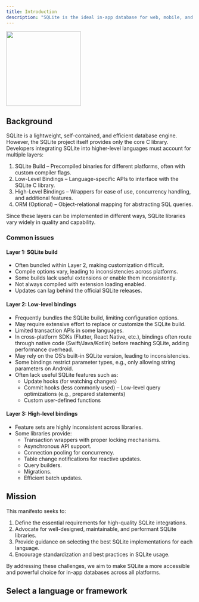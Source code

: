 ```yaml
---
title: Introduction
description: "SQLite is the ideal in-app database for web, mobile, and desktop applications. However, there is no standardized implementation for higher-level languages. This manifesto outlines the challenges, common issues, and guiding principles for effective SQLite integration."
---
```


<img height="200" noZoom src="/images/feather.jpg" />

## Background
SQLite is a lightweight, self-contained, and efficient database engine. However, the SQLite project itself provides only the core C library. Developers integrating SQLite into higher-level languages must account for multiple layers:
1. SQLite Build – Precompiled binaries for different platforms, often with custom compiler flags.
2. Low-Level Bindings – Language-specific APIs to interface with the SQLite C library.
3. High-Level Bindings – Wrappers for ease of use, concurrency handling, and additional features.
4. ORM (Optional) – Object-relational mapping for abstracting SQL queries.

Since these layers can be implemented in different ways, SQLite libraries vary widely in quality and capability.

### Common issues

#### Layer 1: SQLite build
- Often bundled within Layer 2, making customization difficult.
- Compile options vary, leading to inconsistencies across platforms.
- Some builds lack useful extensions or enable them inconsistently.
- Not always compiled with extension loading enabled.
- Updates can lag behind the official SQLite releases.

#### Layer 2: Low-level bindings
- Frequently bundles the SQLite build, limiting configuration options.
- May require extensive effort to replace or customize the SQLite build.
- Limited transaction APIs in some languages.
- In cross-platform SDKs (Flutter, React Native, etc.), bindings often route through native code (Swift/Java/Kotlin) before reaching SQLite, adding performance overhead.
- May rely on the OS’s built-in SQLite version, leading to inconsistencies.
- Some bindings restrict parameter types, e.g., only allowing string parameters on Android.
- Often lack useful SQLite features such as:
  - Update hooks (for watching changes)
  - Commit hooks (less commonly used)
  – Low-level query optimizations (e.g., prepared statements)
  - Custom user-defined functions

#### Layer 3: High-level bindings
- Feature sets are highly inconsistent across libraries.
- Some libraries provide:
  - Transaction wrappers with proper locking mechanisms.
  - Asynchronous API support.
  - Connection pooling for concurrency.
  - Table change notifications for reactive updates.
  - Query builders.
  - Migrations.
  - Efficient batch updates.

## Mission

This manifesto seeks to:

1. Define the essential requirements for high-quality SQLite integrations.
2. Advocate for well-designed, maintainable, and performant SQLite libraries.
3. Provide guidance on selecting the best SQLite implementations for each language.
4. Encourage standardization and best practices in SQLite usage.

By addressing these challenges, we aim to make SQLite a more accessible and powerful choice for in-app databases across all platforms.

## Select a language or framework

<CardGroup cols={2}>
  <Card
    title="JavaScript"
    icon="js"
    href="https://localfirstnews.mintlify.app/recommended-libraries/javascript"
    target="_self"
  >
  </Card>
  <Card
    title="React Native"
    icon="react"
    href="https://localfirstnews.mintlify.app/recommended-libraries/react-native"
    target="_self"
  >
  </Card>
</CardGroup>

<CardGroup cols={2}>
  <Card
    title="Flutter"
    icon="flutter"
    href="https://localfirstnews.mintlify.app/recommended-libraries/flutter"
    target="_self"
  >
  </Card>
  <Card
    title="Kotlin Multiplatform"
    icon="k"
    href="https://localfirstnews.mintlify.app/recommended-libraries/kotlin-multiplatform"
    target="_self"
  >
  </Card>
</CardGroup>

